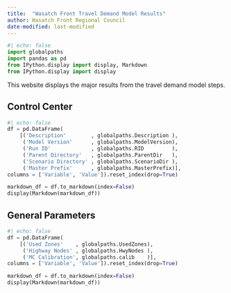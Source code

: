 ```yaml
---
title:  "Wasatch Front Travel Demand Model Results"
author: Wasatch Front Regional Council
date-modified: last-modified
---
```


```python
#| echo: false
import globalpaths
import pandas as pd
from IPython.display import display, Markdown
from IPython.display import display
```

This website displays the major results from the travel demand model steps.

## Control Center
```python
#| echo: false
df = pd.DataFrame(
    [('Description'        , globalpaths.Description ),
     ('Model Version'      , globalpaths.ModelVersion),
     ('Run ID'             , globalpaths.RID         ),
     ('Parent Directory'   , globalpaths.ParentDir   ),
     ('Scenario Directory' , globalpaths.ScenarioDir ),
     ('Master Prefix'      , globalpaths.MasterPrefix)],
columns = ['Variable', 'Value']).reset_index(drop=True)

markdown_df = df.to_markdown(index=False)
display(Markdown(markdown_df))
```

## General Parameters
```python
#| echo: false
df = pd.DataFrame(
    [('Used Zones'    , globalpaths.UsedZones),
     ('Highway Nodes' , globalpaths.HwyNodes ),
     ('MC Calibration', globalpaths.calib    )],
columns = ['Variable', 'Value']).reset_index(drop=True)

markdown_df = df.to_markdown(index=False)
display(Markdown(markdown_df))
```